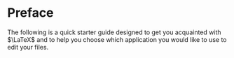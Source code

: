 # Preface {.unnumbered}

The following is a quick starter guide designed to get you acquainted with $\LaTeX$ and to help you choose which application you would like to use to edit your files.
